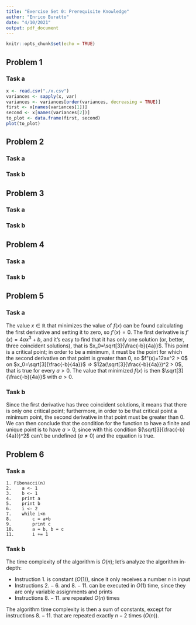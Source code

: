 ```yaml
---
title: "Exercise Set 0: Prerequisite Knowledge"
author: "Enrico Buratto"
date: "4/10/2021"
output: pdf_document
---
```


```r
knitr::opts_chunk$set(echo = TRUE)
```

## Problem 1
### Task a

```r
x <- read.csv("./x.csv")
variances <- sapply(x, var)
variances <- variances[order(variances, decreasing = TRUE)]
first <- x[names(variances[1])]
second <- x[names(variances[2])]
to_plot <- data.frame(first, second)
plot(to_plot)
```

## Problem 2
### Task a

### Task b

## Problem 3

### Task a

### Task b

## Problem 4

### Task a

### Task b

## Problem 5
### Task a

The value $x\in\mathbb{R}$ that minimizes the value of $f(x)$ can be found calculating the first derivative and setting it to zero, so $f'(x)=0$.
The first derivative is $f'(x)=4ax^3+b$, and it's easy to find that it has only one solution (or, better, three coincident solutions), that is $x_0=\sqrt[3]{\frac{-b}{4a}}$. This point is a critical point; in order to be a minimum, it must be the point for which the second derivative on that point is greater than $0$, so $f"(x)=12ax^2 > 0$ on $x_0=\sqrt[3]{\frac{-b}{4a}}$ $\Rightarrow$ $12a(\sqrt[3]{\frac{-b}{4a}})^2 > 0$, that is true for every $a>0$.
The value that minimized $f(x)$ is then $\sqrt[3]{\frac{-b}{4a}}$ with $a>0$.

### Task b
Since the first derivative has three coincident solutions, it means that there is only one critical point; furthermore, in order to be that critical point a minimum point, the second derivative in that point must be greater than 0. We can then conclude that the condition for the function to have a finite and unique point is to have $a>0$, since with this condition $(\sqrt[3]{\frac{-b}{4a}})^2$ can't be undefined ($a\neq 0$) and the equation is true.


## Problem 6
### Task a

```
1. Fibonacci(n)
2.    a <- 1
3.    b <- 1
4.    print a
5.    print b
6.    i <- 2
7.    while i<n
8.        c = a+b
9.        print c
10.       a = b, b = c
11.       i += 1
```

### Task b

The time complexity of the algorithm is $O(n)$; let's analyze the algorithm in-depth:

- Instruction $1.$ is constant ($O(1)$), since it only receives a number $n$ in input
- Instructions $2.-6.$ and $8.-11.$ can be executed in $O(1)$ time, since they are only variable assignments and prints
- Instructions $8.-11.$ are repeated $O(n)$ times

The algorithm time complexity is then a sum of constants, except for instructions $8.-11.$ that are repeated exactly $n-2$ times ($O(n)$).